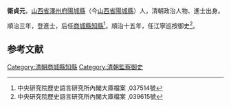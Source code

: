 '''衛貞元'''，[[山西省|山西省]][[澤州府|澤州府]][[陽城縣|陽城縣]]（今[[山西省|山西省]][[陽城縣|陽城縣]]）人，清朝政治人物、進士出身。

順治三年，登進士，后任[[商城縣|商城縣]][[知縣|知縣]]<ref>中央研究院歷史語言研究所內閣大庫檔案 ,037514號</ref>。順治十五年，任江寧巡按御史<ref>中央研究院歷史語言研究所內閣大庫檔案 ,039615號</ref>。

==参考文献==
{{reflist}}
{{清朝人物小作品}}
{{順治三年丙戌科殿試金榜}}

[[Category:清朝商城縣知縣|Category:清朝商城縣知縣]]
[[Category:清朝監察御史|Category:清朝監察御史]]